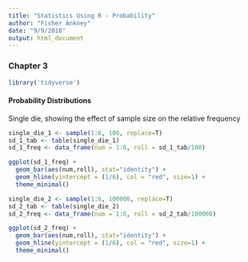 ```yaml
---
title: "Statistics Using R - Probability"
author: "Fisher Ankney"
date: "9/9/2018"
output: html_document
---
```


### Chapter 3

```r
library('tidyverse')
```


#### Probability Distributions


Single die, showing the effect of sample size on the relative frequency
```r
single_die_1 <- sample(1:6, 100, replace=T)
sd_1_tab <- table(single_die_1)
sd_1_freq <- data_frame(num = 1:6, roll = sd_1_tab/100)

ggplot(sd_1_freq) + 
  geom_bar(aes(num,roll), stat="identity") + 
  geom_hline(yintercept = (1/6), col = "red", size=1) + 
  theme_minimal()

single_die_2 <- sample(1:6, 100000, replace=T)
sd_2_tab <- table(single_die_2)
sd_2_freq <- data_frame(num = 1:6, roll = sd_2_tab/100000)

ggplot(sd_2_freq) + 
  geom_bar(aes(num,roll), stat="identity") +
  geom_hline(yintercept = (1/6), col = "red", size=1) + 
  theme_minimal()
```

